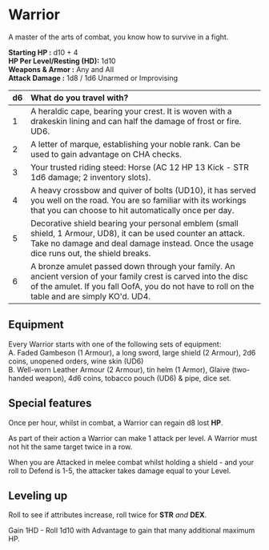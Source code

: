 # Warrior

A master of the arts of combat, you know how to survive in a fight.

**Starting HP :** d10 + 4\
**HP Per Level/Resting (HD):** 1d10\
**Weapons & Armor :** Any and All\
**Attack Damage :** 1d8 / 1d6 Unarmed or Improvising

| d6   | What do you travel with?                                                                                                                                                                                         |
| :--- | :--------------------------------------------------------------------------------------------------------------------------------------------------------------------------------------------------------------- |
| 1    | A heraldic cape, bearing your crest. It is woven with a drakeskin lining and can half the damage of frost or fire. UD6.                                                                                          |
| 2    | A letter of marque, establishing your noble rank. Can be used to gain advantage on CHA checks.                                                                                                                   |
| 3    | Your trusted riding steed: Horse (AC 12 HP 13 Kick - STR 1d6 damage; 2 inventory slots).                                                                                                                         |
| 4    | A heavy crossbow and quiver of bolts (UD10), it has served you well on the road. You are so familiar with its workings that you can choose to hit automatically once per day.                                    |
| 5    | Decorative shield bearing your personal emblem (small shield, 1 Armour, UD8), it can be used counter an attack. Take no damage and deal damage instead. Once the usage dice runs out, the shield breaks.         |
| 6    | A bronze amulet passed down through your family. An ancient version of your family crest is carved into the disc of the amulet. If you fall OofA, you do not have to roll on the table and are simply KO'd. UD4. |

## Equipment
Every Warrior starts with one of the following sets of equipment:\
A. Faded Gambeson (1 Armour), a long sword, large shield (2 Armour), 2d6 coins, unopened orders, wine skin (UD6)\
B. Well-worn Leather Armour (2 Armour), tin helm (1 Armor), Glaive (two-handed weapon), 4d6 coins, tobacco pouch (UD6) & pipe, dice set.

## Special features

Once per hour, whilst in combat, a Warrior can regain d8 lost **HP**.

As part of their action a Warrior can make 1 attack per level. A Warrior must not hit the same target twice in a row.

When you are Attacked in melee combat whilst holding a shield - and your roll to Defend is 1-5, the attacker takes damage equal to your Level.

## Leveling up

Roll to see if attributes increase, roll twice for **STR** *and* **DEX**.

Gain 1HD - Roll 1d10 with Advantage to gain that many additional maximum HP.
